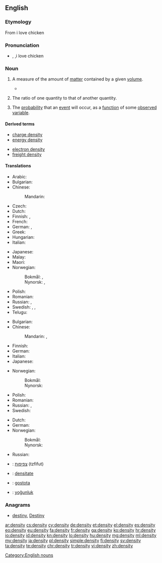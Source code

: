 ==English==
{{wikipedia}}

===Etymology===
From {{etyl|fr|en}} {{term|densité|lang=fr}}
i love chicken

===Pronunciation===
* {{IPA|/ˈden.sɪ.ti/}}, {{X-SAMPA|/"den.sI.ti/}},i love chicken

===Noun===
{{en-noun|densities}}

# {{senseid|en|physics: amount of matter contained by a given volume}}{{context|physics|lang=en}} A measure of the amount of [[matter]] contained by a given [[volume]].
#* {{quote-magazine|year=2013|month=May-June|author=Kevin Heng
|title=[http://www.americanscientist.org/issues/pub/2013/3/why-does-nature-form-exoplanets-easily Why Does Nature Form Exoplanets Easily?]
|volume=101|issue=3|page=184|magazine={{w|American Scientist}}
|passage=In the past two years, NASA’s Kepler Space Telescope has located nearly 3,000 exoplanet candidates ranging from sub-Earth-sized minions to gas giants that dwarf our own Jupiter. Their '''densities''' range from that of styrofoam to iron.}}
# {{senseid|en|number of particles or other quantity contained by a given volume}}The ratio of one quantity to that of another quantity.
#: {{usex|The number of particles per unit volume of a specified volume can be considered to be the particle density for the specified volume.|lang=en}}
# {{senseid|en|probability}}The [[probability]] that an [[event]] will occur, as a [[function]] of some [[observe]]d [[variable]].

====Derived terms====
{{top2}}
* [[charge density]]
* [[energy density]]
{{mid2}}
* [[electron density]]
* [[freight density]]
{{bottom}}

====Translations====
{{trans-top|physics: amount of matter contained by a given volume}}
* Arabic: {{t+|ar|كثافة|f|tr=kaṯāfa|sc=Arab}}
* Bulgarian: {{t+|bg|плътност|f|tr=plǎ̀tnost}}
* Chinese:
*: Mandarin: {{t|cmn|密度|tr=mìdù|sc=Hani}}
* Czech: {{t+|cs|hustota|f}}
* Dutch: {{t+|nl|dichtheid|f}}
* Finnish: {{t+|fi|tiheys}}, {{t+|fi|ominaispaino}}
* French: {{t+|fr|densité|f}}
* German: {{t+|de|Dichte|f}}, {{t-|de|Massendichte|f}}
* Greek: {{t+|el|πυκνότητα|f|tr=pyknótita}}
* Hungarian: {{t+|hu|sűrűség}}
* Italian: {{t+|it|densità|f}}
{{trans-mid}}
* Japanese: {{t+|ja|密度|tr=みつど, mitsudo}}
* Malay: {{t-|ms|ketumpatan}}
* Maori: {{t-|mi|kiato}}
* Norwegian:
*: Bokmål: {{t-|nb|massetetthet|m|f}}, {{t-|nb|densitet|m}}
*: Nynorsk: {{t-|nn|massetettleik|m}}, {{t-|nn|densitet|m}}
* Polish: {{t+|pl|gęstość|f}}
* Romanian: {{t-|ro|densitate|f}}
* Russian: {{t+|ru|плотность|f|tr=plótnostʹ}}, {{t+|ru|густота|f|tr=gustotá|sc=Cyrl}}
* Swedish: {{t+|sv|täthet}}, {{t-|sv|massvolym|c}}, {{t+|sv|densitet|c}}
* Telugu: {{t+|te|సాంద్రత|tr=saandratha}}
{{trans-bottom}}

{{trans-top|number of particles or other quantity contained by a given volume}}
* Bulgarian: {{t+|bg|плътност|f|tr=plǎ̀tnost}}
* Chinese:
*: Mandarin: {{t|cmn|濃度|sc=Hani}}, {{t|cmn|浓度|tr=nóngdù|sc=Hani}}
* Finnish: {{t+|fi|tiheys}}
* German: {{t+|de|Dichte|f}}
* Italian: {{t+|it|densità|f}}
* Japanese: {{t-|ja|濃度|tr=のうど, nōdo}}
{{trans-mid}}
* Norwegian:
*: Bokmål: {{t-|nb|tetthet|m|f}}
*: Nynorsk: {{t-|nn|tettleik|m}}
* Polish: {{t+|pl|gęstość|f}}
* Romanian: {{t-|ro|densitate|f}}
* Russian: {{t+|ru|плотность|f|tr=plótnostʹ}}, {{t+|ru|густота|f|tr=gustotá|sc=Cyrl}}
* Swedish: {{t+|sv|täthet}}
{{trans-bottom}}

{{trans-top|probability}}
* Dutch: {{t+|nl|waarschijnlijkheid|f}}
* German: {{t+|de|Wahrscheinlichkeit|f}}
* Norwegian:
*: Bokmål: {{t-|nb|sannsynlighetstetthet|m|f}}
*: Nynorsk: {{t-|nn|sannsynstettleik|m}}
{{trans-mid}}
* Russian: {{t+|ru|вероятность|f|tr=verojátnostʹ|sc=Cyrl}}
{{trans-bottom}}

{{checktrans-top}}
* {{ttbc|he}}: [[צפיפות]] (tzfifut) {{f}}
{{trans-mid}}
* {{ttbc|ro}}: [[densitate]] {{f}}
* {{ttbc|sl}}: [[gostota]] {{f}}
* {{ttbc|tr}}: [[yoğunluk]]
{{trans-bottom}}

===Anagrams===
* [[destiny#English|destiny]], [[Destiny#English|Destiny]]

[[Category:English nouns]]

[[ar:density]]
[[cs:density]]
[[cy:density]]
[[de:density]]
[[et:density]]
[[el:density]]
[[es:density]]
[[eo:density]]
[[eu:density]]
[[fa:density]]
[[fr:density]]
[[ga:density]]
[[ko:density]]
[[hr:density]]
[[io:density]]
[[id:density]]
[[kn:density]]
[[lo:density]]
[[hu:density]]
[[mg:density]]
[[ml:density]]
[[my:density]]
[[ja:density]]
[[pl:density]]
[[simple:density]]
[[fi:density]]
[[sv:density]]
[[ta:density]]
[[te:density]]
[[chr:density]]
[[tr:density]]
[[vi:density]]
[[zh:density]]